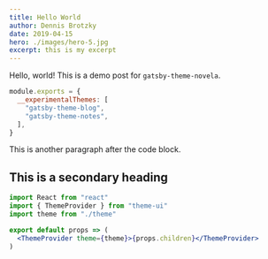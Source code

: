 ```yaml
---
title: Hello World
author: Dennis Brotzky
date: 2019-04-15
hero: ./images/hero-5.jpg
excerpt: this is my excerpt
---
```


Hello, world! This is a demo post for `gatsby-theme-novela`.

```js
module.exports = {
  __experimentalThemes: [
    "gatsby-theme-blog",
    "gatsby-theme-notes",
  ],
}
```

This is another paragraph after the code block.

## This is a secondary heading

```jsx
import React from "react"
import { ThemeProvider } from "theme-ui"
import theme from "./theme"

export default props => (
  <ThemeProvider theme={theme}>{props.children}</ThemeProvider>
)
```